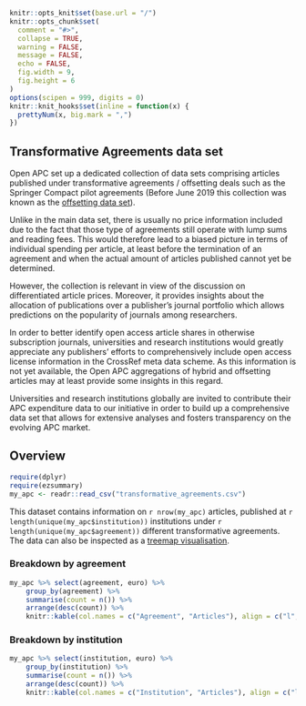 ```r

knitr::opts_knit$set(base.url = "/")
knitr::opts_chunk$set(
  comment = "#>",
  collapse = TRUE,
  warning = FALSE,
  message = FALSE,
  echo = FALSE,
  fig.width = 9,
  fig.height = 6
)
options(scipen = 999, digits = 0)
knitr::knit_hooks$set(inline = function(x) {
  prettyNum(x, big.mark = ",")
})
```

## Transformative Agreements data set

Open APC set up a dedicated collection of data sets comprising articles published under transformative agreements / offsetting deals such as the Springer Compact pilot agreements (Before June 2019 this collection was known as the [offsetting data set](https://github.com/OpenAPC/openapc-de/tree/master/data/offsetting)).

Unlike in the main data set, there is usually no price information included due to the fact that those type of agreements still operate with lump sums and reading fees. This would therefore lead to a biased picture in terms of individual spending per article, at least before the termination of an agreement and when the actual amount of articles published cannot yet be determined.

However, the collection is relevant in view of the discussion on differentiated article prices. Moreover, it provides insights about the allocation of publications over a publisher's journal portfolio which allows predictions on the popularity of journals among researchers.

In order to better identify open access article shares in otherwise subscription journals, universities and research institutions would greatly appreciate any publishers' efforts to comprehensively include open access license information in the CrossRef meta data scheme. As this information is not yet available, the Open APC aggregations of hybrid and offsetting articles may at least provide some insights in this regard. 

Universities and research institutions globally are invited to contribute their APC expenditure data to our initiative in order to build up a comprehensive data set that allows for extensive analyses and fosters transparency on the evolving APC market.        

## Overview
```r
require(dplyr)
require(ezsummary)
my_apc <- readr::read_csv("transformative_agreements.csv")
```
This dataset contains information on `r nrow(my_apc)` articles, published at `r length(unique(my_apc$institution))` institutions under `r length(unique(my_apc$agreement))` different transformative agreements. The data can also be inspected as a [treemap visualisation](http://treemaps.intact-project.org/apcdata/transformative_agreements).

### Breakdown by agreement

```r
my_apc %>% select(agreement, euro) %>% 
    group_by(agreement) %>% 
    summarise(count = n()) %>% 
    arrange(desc(count)) %>%
    knitr::kable(col.names = c("Agreement", "Articles"), align = c("l","r"))
```

### Breakdown by institution

```r
my_apc %>% select(institution, euro) %>% 
    group_by(institution) %>% 
    summarise(count = n()) %>% 
    arrange(desc(count)) %>%
    knitr::kable(col.names = c("Institution", "Articles"), align = c("l","r"))
```

